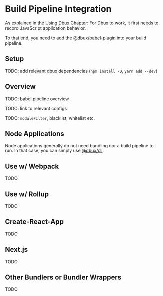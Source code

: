 # Build Pipeline Integration

As explained in [the Using Dbux Chapter](../using-dbux/enabling-dbux): For Dbux to work, it first needs to record JavaScript application behavior.

To that end, you need to add the [@dbux/babel-plugin](./dbux-babel-plugin) into your build pipeline.

<TOC toc={toc} />


## Setup

TODO: add relevant dbux dependencies (`npm install -D`, `yarn add --dev`)

## Overview

TODO: babel pipeline overview

TODO: link to relevant configs

TODO: `moduleFilter`, blacklist, whitelist etc.


## Node Applications

Node applications generally do not need bundling nor a build pipeline to run. In that case, you can simply use [@dbux/cli](./dbux-cli).


## Use w/ Webpack

TODO

## Use w/ Rollup

TODO

## Create-React-App

TODO

## Next.js

TODO

## Other Bundlers or Bundler Wrappers

TODO
